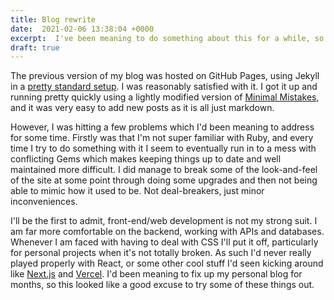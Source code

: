 ```yaml
---
title: Blog rewrite
date:  2021-02-06 13:38:04 +0000
excerpt:  I've been meaning to do something about this for a while, so I've picked up Vercel, Next.js and MDX.
draft: true
---
```


The previous version of my blog was hosted on GitHub Pages, using Jekyll in a [pretty standard setup][github-jekyll].  I was reasonably satisfied with it.  I got it up and running pretty quickly using a lightly modified version of [Minimal Mistakes][mmistakes], and it was very easy to add new posts as it is all just markdown.

However, I was hitting a few problems which I'd been meaning to address for some time.  Firstly was that I'm not super familiar with Ruby, and every time I try to do something with it I seem to eventually run in to a mess with conflicting Gems which makes keeping things up to date and well maintained more difficult.  I did manage to break some of the look-and-feel of the site at some point through doing some upgrades and then not being able to mimic how it used to be.  Not deal-breakers, just minor inconveniences.

I'll be the first to admit, front-end/web development is not my strong suit.  I am far more comfortable on the backend, working with APIs and databases.  Whenever I am faced with having to deal with CSS I'll put it off, particularly for personal projects when it's not totally broken.  As such I'd never really played properly with React, or some other cool stuff I'd seen kicking around like [Next.js][nextjs] and [Vercel][vercel].  I'd been meaning to fix up my personal blog for months, so this looked like a good excuse to try some of these things out.



[github-jekyll]: https://docs.github.com/en/github/working-with-github-pages/setting-up-a-github-pages-site-with-jekyll
[mmistakes]: https://github.com/mmistakes/minimal-mistakes
[nextjs]: https://nextjs.org/
[vercel]: https://vercel.com/
